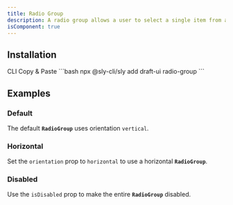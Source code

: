 ```yaml
---
title: Radio Group
description: A radio group allows a user to select a single item from a list of mutually exclusive options.
isComponent: true
---
```


## Installation

<Tabs>
  <TabList aria-label="Preview and Code Tabs">
      <Tab id="cli-install">CLI</Tab>
      <Tab id="manual-install">Copy & Paste</Tab>
  </TabList>
  <TabPanel id="cli-install" className="px-0 [&_pre]:mt-0">
    ```bash
    npx @sly-cli/sly add draft-ui radio-group
    ```
  </TabPanel>
  <TabPanel id="manual-install" className="px-0">
    <ComponentSource src="../../packages/ui/src/radio-group.tsx" />
  </TabPanel>
</Tabs>

## Examples

### Default

The default **`RadioGroup`** uses orientation `vertical`.

<ComponentExample name="radio-group" story="default" />

### Horizontal

Set the `orientation` prop to `horizontal` to use a horizontal **`RadioGroup`**.

<ComponentExample name="radio-group" story="horizontal" />

### Disabled

Use the `isDisabled` prop to make the entire **`RadioGroup`** disabled.

<ComponentExample name="radio-group" story="disabled" />
